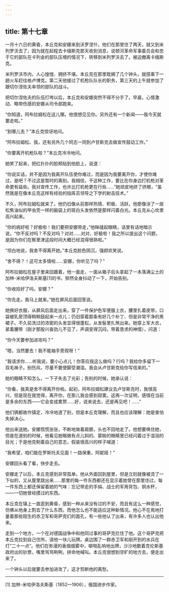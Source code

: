 ```yaml
---
---
---
```

title: 第十七章
---




一月十六日的黄昏，本丘克和安娜来到沃罗涅什。他们在那里住了两天，就又到米列罗沃去了，因为就在起程去卡缅斯克那天收到消息，说顿河革命军事委员会和忠于它的部队在卡列金的部队压境的情况下，转移到米列罗沃去了。被迫撤离卡缅斯克。

米列罗沃市内，人心惶惶、拥挤不堪。本丘克在那里耽搁了几个钟头，就搭乘下一趟火车赶往格卢博克。第二天他接过了机枪队队长的职务，第三天的上午就参加了跟切尔涅佐夫率领的部队的战斗。

把切尔涅佐夫的队伍打垮以后，本丘克和安娜突然不得不分手了。早晨，心情激动、略带伤感的安娜从司令部跑来。

“你知道，阿布拉姆松在这儿哪。他很想见见你。另外还有一个新闻——我今天就要走啦。”

“到哪儿去？”本丘克惊讶地问。

“阿布拉姆松、我，还有另外几个同志一同到卢甘斯克去做宣传鼓动工作。”

“你要离开机枪队啦？”本丘克冷冷地问。

她笑了起来，把红扑扑的脸颊贴到他脸上，说道：

“你说实话，并不是因为我离开队伍使你难过，而是因为我要离开你，才使你难过，是吧？不过这是暂时的离别。我相信，干这种工作，要比在你身边打机枪对革命更有益些。我对宣传工作，也许比打机枪更在行些……”她顽皮地挤了挤眼，“虽然我是在像本丘克这样有经验的指挥员领导之下学的射击技术。”

不久，阿布拉姆松就来了。他仍旧像从前那样热情、积极、活跃，他那像涂了一层松焦油似的甲虫壳一样的脑袋上的斑白头发依然是那样闪着白光。本丘克从心坎里高兴起来。

“你的病好啦？好极啦！我们要把安娜带走，”他眯缝起眼睛，话里有话地暗示说，“你不反对吗？不反对吗？对对……对对，好极啦！我之所以提出这个问题，是因为你们在察里津这段时间大概已经混得很熟啦。”

“坦白地说，我舍不得离开她。”本丘克脸色阴沉，强颜欢笑说。

“舍不得？！这可太多情啦……安娜，你听见了吗？”

阿布拉姆松在屋子里来回踱着，他一面走，一面从箱子后头拿起了一本落满尘土的加林-米哈伊洛夫斯基[1]的书，猝然全身抖动了一下，开始告别。

“你收拾好了吗，安娜？”

“你先走。我马上就来。”她在屏风后面回答说。

她换好衣服，从屏风后面走出来。穿了一件保护色军便服上衣，腰里扎着皮带，口袋被乳房顶得稍稍鼓起来一点儿；仍旧穿着那条有好几个补丁、但是非常干净的黑裙子。不久前洗过的浓密的头发显得很蓬松，从发髻里扎煞出来。她穿上军大衣，紧着腰带（刚才那股兴奋劲儿不见了，声调变得沉闷，带着恳求的神情），问道：

“你今天要参加进攻吗？”

“嗯，当然要去！我不能袖手旁观呀！”

“我请求你……听我说，要小心点儿！你答应我这么做吗？行吗？我给你多留下一双毛袜子。别伤风，尽量不要使脚受潮湿。我会从卢甘斯克给你写信来的。”

她的眼睛不知怎么，一下子失去了光彩；告别的时候，她承认说：

“你看，我真是舍不得离开你啦。起初，阿布拉姆松建议去卢甘斯克时，我很高兴，但是现在我觉得，离开你，在那儿我会感到寂寞。这再一次证明，感情在当前是多余的东西——它会变成累赘……好，说来说去，还是再见吧！……”

他们俩都故作镇定，冷冷地道了别，但是本丘克理解，而且也应该理解：她是害怕失掉决心。

他出来送她。安娜慌慌张张，不断地耸着肩膀，头也不回地走了。他想要唤住她，但是在道别的时候，他看见她略微有点儿斜的、蒙眬的眼睛里已经闪着过于湿润的目光；于是他克制着自己的意志，假装很高兴的样子喊道：

“我希望，咱们能在罗斯托夫见面！一路保重，阿妮娅！”

安娜回头看了看，快步走去。

安娜走了以后，本丘克感到非常孤单。他从外面回到屋里，但是立刻就像被烫了一下似的，又从屋里跳出来……那里的每一件东西都还在显示着她曾在那里住过，每一件东西上都还保留着她的气味：忘记带走的手绢、战士的军用背包、铜水杯，——一切她曾经摸过的东西。

本丘克在镇上一直逛到黄昏，感到一种从来没有过的不安，而且有这么一种感觉，仿佛从他身上割去了什么东西，而他怎么也不能适应这种新情况。他心不在焉地打量着那些陌生的赤卫军和哥萨克们的面孔，有一些他认了出来，有许多人也认出他来。

走到一个地方，一个在对德国战争中和他同过事的哥萨克拦住了他。这个哥萨克把本丘克拉到自己住所，请他一块儿玩牌。桌边围了一群赤卫军和刚开到的水兵在打“二十一点”。他们在弥漫的香烟烟雾中，噼啪乱响地出牌，沙沙地数着克伦斯基政府出的钞票，嘴里骂骂咧咧，拼命地喊叫。本丘克很想到空旷的地方去，便走出来了。

一个钟头以后就要去参加进攻了，这才剪断他的离愁。



* * *



[1] 加林-米哈伊洛夫斯基（1852—1906），俄国进步作家。